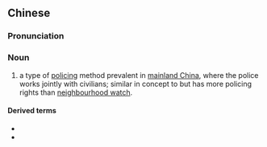 {{also|联防}}
==Chinese==
{{zh-forms|s=联防}}
{{wikipedia|聯防|lang=zh}}

===Pronunciation===
{{zh-pron
|m=liánfáng
|mn=liân-hông
|cat=n
}}

===Noun===
{{zh-noun}}
# a type of [[policing]] method prevalent in [[mainland China]], where the police works jointly with civilians; similar in concept to but has more policing rights than [[w:neighbourhood watch|neighbourhood watch]].

====Derived terms====
* {{zh-l|聯防隊}}
* {{zh-l|聯防員}}